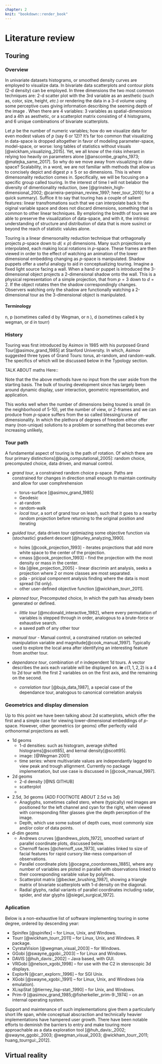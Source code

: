 ```yaml
---
chapter: 2
knit: "bookdown::render_book"
---
```

<!-- #REFERENCE EXAMPLES: -->
<!-- [@Brown59;@Brown63;@Holt57;@Winters60]. Because of their computational simplicity and interpretability, they became widely used in practice. -->
<!-- Empirical studies by @MH79 and @Metal82 found little difference... proposition [see @CKOS01]. -->

# Literature review {#ch:lit_review}

<!-- This chapter contains a summary of the context in which your research is set.  -->

<!-- Imagine you are writing for your fellow PhD students. Topics that are well-known to them do not have to be included here. But things that they may not know about should be included. -->

<!-- Resist the temptation to discuss everything you've read in the last few years. And you are not writing a textbook either. This chapter is meant to provide the background necessary to understand the material in subsequent chapters. Stick to that. -->

<!-- You will need to organize the literature review around themes, and within each theme provide a story explaining the development of ideas to date. In each theme, you should get to the point where your ideas will fit in. But leave your ideas to later chapters. This way it is clear what has been done beforehand, and what new contributions you are making to the research field. -->

<!-- All citations should be done using markdown notation as shown below. This way, your bibliography will be compiled automatically and correctly. -->


## Touring {#sec:tour}

### Overview

In univariate datasets histograms, or smoothed density curves are employed to visualize data. In bivariate data scatterplots and contour plots (2-d density) can be employed. In three dimensions the two most common techniques are: 2-d scatter plot with the 3rd variable as an aesthetic (such as, color, size, height, $etc.$) or rendering the data in a 3-d volume using some perceptive cues giving information describing the seeming depth of the image \footnote{Graphs of data depicting 3 dimension are typically printed on paper, or rendered on a 2-d monitor, they are intrinsically 2-d images. They are sometimes referred to as 2.5-d, or more frequently erroneously referred to as 3-d, more on this later.}. When there are 4 variables: 3 variables as spatial-dimensions and a 4th as aesthetic, or a scatterplot matrix consisting of 4 histograms, and 6 unique combinations of bivariate scatterplots. 

Let $p$ be the number of numeric variables; how do we visualize data for even modest values of $p$ (say 6 or 12)? It's far too common that visualizing in data-space is dropped altogether in favor of modeling parameter-space, model-space, or worse: long tables of statistics without visuals [@wickham_visualizing_2015]. Yet, we all know of the risks inherant in relying too heavily on parameters alone [@anscombe_graphs_1973; @matejka_same_2017]. So why do we move away from visualizing in data-space? Scalability, in a word, we are not familiar with methods that allow us to concisely depict and digest $p \geq 5$ or so dimensions. This is where dimensonality reduction comes in. Specifically, we will be focusing on a specific group called touring. In the interest of time I will not belabor the diversity of dimentionality reduction, (see [@grinstein_high-dimensional_2002; @carreira-perpinan_review_1997; heer_tour_2010] for a quick summary). Suffice it to say that touring has a couple of salient features: linear transfromations such that we can interpolate back to the oiginal variable space and does not discard dimensions, something that is common to other linear techniques. By emploring the bredth of tours we are able to preserve the visualization of data-space, and with it, the intrinsic understanding of structure and distribution of data that is more susinct or beyond the reach of statistic valules alone.

Touring is a linear dimensonality reduction technique that orthagonally projects $p$-space down to $d(\leq p)$ dimensions. Many such projections are interpolated, each making local rotations in $p$-space. These frames are then viewed in order to the effect of watching an animation of the lower dimensional embedding changing as $p$-space is manipulated. Shadow puppets offer a useful analogy to aid in conceptualizing touring. Imagine a fixed light source facing a wall. When a hand or puppet is introduced the 3-dimensional object projects a 2-dimensional shadow onto the wall. This is a physical representation of a simple projection, that from $p=3$ down to $d=2$. If the object rotates then the shadow correspondingly changes. Observers watching only the shadow are functionally watching a 2-dimensional tour as the 3-dimensional object is manipulated.

<!-- Each of the original variables assumes some magnidute and direction in the resulting embedding, as described by a linear combination of the orthonormal basis. We call the view of this linear combination on a unit-circle the 'reference frame'. Reference frames  -->

#### Terminology

n, p (sometimes called d by Wegman, or n ), d (sometimes called k by wegman, or d in tourr)

### History

<!-- In 1974 Friedman and Tukey purposed Projection Pursuit[@friedman_projection_1974] (sometimes referred to as PP) while working at Bell Labs. Projection Pursuit involves identifying "interesting" projection, remove a single component of the data, and then iterate in this newly embedded subspace. Within each subspace the projection seeks for a local extrema via gradient descent (historically referred to as hill climbing algorithms), hence the nomenclature pursuit. -->

Touring was first introduced by Asimov in 1985 with his purposed Grand Tour[@asimov_grand_1985] at Stanford University. In which, Asimov suggested three types of Grand Tours: torus, at-random, and random-walk. The specifics of which will be discussed below in the Typology section.

TALK ABOUT maths Here::



Note that the the above methods have no input from the user aside from the starting basis. The bulk of touring development since has largely been around dynamic display, user interaction, geometric representation, and application. 
<!--above claim from c2 paper: buja & asimov 1986, Hurley & Buja 1990, Wegman 1991, cook, buja, cabrera, & hurley 1995, buja, cook asimov & hurley 1997,cook & buja 1997. -->



This works well when the number of dimensions being toured is small (in the neighborhood of 5-10), yet the number of view, or 2-frames and we can produce from $p$-space suffers from the so called blessing/curse of dimensionality. In which the plethora of degrees of freedom either offer many (non-unique) solutions to a problem or something that becomes ever increasing unlikely, 


### Tour path

A fundamental aspect of touring is the path of rotation. Of which there are four primary distinctions[@buja_computational_2005]: random choice, precomputed choice, data driven, and manual control.

* *grand tour*, a constrained random choice p-space. Paths are constrained for changes in direction small enough to maintain continuity and allow for user comphrehension
    + torus-surface [@asimov_grand_1985]
    + Geodesic 
    + at-random
    + random-walk
    + *local tour*, a sort of grand tour on leash, such that it goes to a nearby random projection before returning to the original position and iterating
* *guided tour*, data driven tour optimiazing some objective function via (stochastic) gradient descent [@hurley_analyzing_1990].
    + holes [@cook_projection_1993] - iterates projections that add more white space to the center of the projection.
    + cmass [@cook_projection_1993] - find the projection with the most density or mass in the center.
    + lda [@lee_projection_2005] - linear discrimin ant analysis, seeks a projection where 2 or more classes are most separated.
    + pda - pricipal component analysis finding where the data is most spread (1d only).
    + other user-defined objective function [@wickham_tourr_2011].
* *planned tour*, Precomputed choice, In which the path has already been generated or defined.
    + *little tour* [@mcdonald_interactive_1982], where every permutation of variables is stepped through in order, analogous to a brute-force or exhaustive search.
    + a saved path of any other tour
* *manual tour* - Manual control, a constrained rotation on selected manipulation variable and magnitude[@cook_manual_1997]. Typically used to explore the local area after identifying an interesting feature from another tour.

* *dependance tour*, combination of $n$ independent 1d tours. A vector describes the axis each variable will be displayed on. **ie** $c(1, 1, 2, 2)$ is a 4 to 2d tour with the first 2 variables on on the first axis, and the remaining on the second.  
    + *correlation tour* [@buja_data_1987], a special case of the dependance tour, analogous to canonical correlation analysis

<!-- ... -->
<!-- * torus: where a $p$-dimensional torus, $T^p$ is created from a Cartesian product of $p$ unit circles with $T^p \in \mathbb{R}^p$. Unfortunately uniformity of the parameters do not correlate to uniform points on the surface of the torus. If step distance between frames is fixed, disproportionate time is spent between subspaces. If step distance is change to account for uniform points on the torus then the continuity of the tour is lost.   -->
<!-- * at-random: where each 2-frame is chosen at random without replacement. This affords an assured uniform distribution of subspaces, but is far to discontinuous for observation. It also leaves no parameters to control. -->
<!-- * random-walk: combines the continuity of the torus method and the uniformity of the at-random method while leaving room for a control parameter.  -->


### Geometrics and display dimension

Up to this point we have been talking about 2d scatterplots, which offer the first and a simple case for viewing lower-dimensional embeddings of $p$-space. However, other geometrics (or geoms) offer perfectly valid orthonormal projections as well.

* 1d geoms
    + 1-d densities: such as histogram, average shifted histograms[@scott85], and kernal density[@scott95].
    + image: [@Wegman 2001]
    + time series: where multivariate values are independantly lagged to view peak and trough allignment. Currently no package implementation, but use case is discussed in [@cook_manual_1997]. 
* 2d geoms
    + 2-d density [@NS GITHUB]
    + scatterplot
    +
* 2.5d, 3d geoms {ADD FOOTNOTE ABOUT 2.5d vs 3d}
    + Anaglyphs, sometimes called stero, where (typically) red images are positioned for the left channel and cyan for the right, when viewed with corresponding filter glasses give the depth perception of the image.
    + Depth, which use some subset of depth cues, most commonly size and/or color of data points.
* $d$-dim geoms
    + Andrews crurves [@andrews_plots_1972], smoothed variant of parallel coordinate plots, discussed below. 
    + Chernoff faces [@chernoff_use_1973], variables linked to size of facial features for rapid cursory like-ness comparison of observations.
    + Parallel coordinate plots [@ocagne_coordonnees_1885], where any number of variables are ploted in parallel with observations linked to their cooresponding variable value by polylines.
    + Scatterplot matrix [@becker_brushing_1987], showing a triangle matrix of bivariate scatterplots with 1-d density on the diagonal.
    + Radial glyphs, radial variants of parallel coordinates including radar, spider, and star glyphs [@siegel_surgical_1972]. 


### Aplication

Below is a non-exhaustive list of software implementing touring in some degree, ordered by descending year:
<!-- See hadley's thesis and, C2 paper for lists. -->

* Spinifex [@spinifex] -- for Linux, Unix, and Windows.
* Tourr [@wickham_tourr_2011] -- for Linux, Unix, and Windows. R package.
* CyrstalVision [@wegman_visual_2003] -- for Windows.
* GGobi [@swayne_ggobi:_2003] -- for Linux and Windows.
* DAVIS [@huh_davis:_2002] -- Java based, with GUI.
* VRGobi [@nelson_xgobi_1998] -- for use with the C2 in steroscopic 3d displays.
* ExplorN [@carr_explorn:_1996] -- for SGI Unix.
* XGobi [@swayne_xgobi:_1991] -- for Linux, Unix, and Windows (via emulation).
* XLispStat [@tierney_lisp-stat:_1990] -- for Unix, and Windows.
* Prim-9 [@asimov_grand_1985;@fisherkeller_prim-9:_1974] -- on an internal operating system.

Support and maintenance of such implementations give them a particularly short life span, while conceptual abscraction and technically heavier implementations have hampered user growth. There have been notable efforts to deminish the barriers to entry and make touring more approachable as a data exploration tool [@huh_davis:_2002; @swayne_ggobi:_2003; @wegman_visual_2003; @wickham_tourr_2011; huang_tourrgui:_2012].

## Virtual reality





